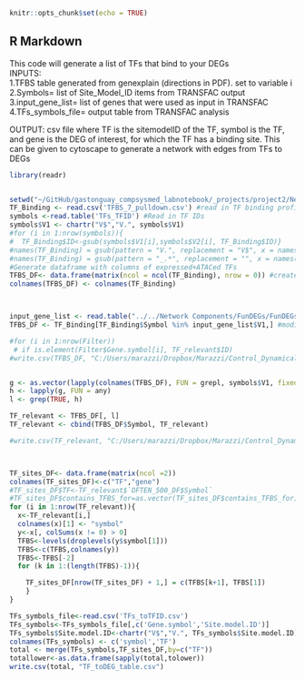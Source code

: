 ```r
knitr::opts_chunk$set(echo = TRUE)
```

## R Markdown

This code will generate a list of TFs that bind to your DEGs  
INPUTS:  
1.TFBS table generated from genexplain (directions in PDF). set to variable i  
2.Symbols= list of Site_Model_ID items from TRANSFAC output  
3.input_gene_list= list of genes that were used as input in TRANSFAC  
4.TFs_symbols_file= output table from TRANSFAC analysis  
  
  
OUTPUT: csv file where TF is the sitemodelID of the TF, symbol is the TF, and gene is the DEG of interest, for which the TF has a binding site. This can be given to cytoscape to generate a network with edges from TFs to DEGs

```r
library(readr)


setwd("~/GitHub/gastonguay_compsysmed_labnotebook/_projects/project2/Network Construction/TFs to DEGs") #set working directory
TF_Binding <- read.csv('TFBS_7_pulldown.csv') #read in TF binding profile
symbols <-read.table('TFs_TFID') #Read in TF IDs
symbols$V1 <- chartr("V$","V.", symbols$V1)
#for (i in 1:nrow(symbols)){
#  TF_Binding$ID<-gsub(symbols$V1[i],symbols$V2[i], TF_Binding$ID)}
#names(TF_Binding) = gsub(pattern = "V.", replacement = "V$", x = names(TF_Binding)) #fix names in columns
#names(TF_Binding) = gsub(pattern = "_.*", replacement = "", x = names(TF_Binding)) #fix names in columns
#Generate dataframe with columns of expressed+ATACed TFs
TFBS_DF<- data.frame(matrix(ncol = ncol(TF_Binding), nrow = 0)) #create new dataframe
colnames(TFBS_DF) <- colnames(TF_Binding)



input_gene_list <- read.table("../../Network Components/FunDEGs/FunDEGs_SOC_exprnoHKG_316.txt") #read in gene input list
TFBS_DF <- TF_Binding[TF_Binding$Symbol %in% input_gene_list$V1,] #modify dataframe

#for (i in 1:nrow(Filter))
 # if is.element(Filter$Gene.symbol[i], TF_relevant$ID)
#write.csv(TFBS_DF, "C:/Users/marazzi/Dropbox/Marazzi/Control_DynamicalSystems/Log/5/Cis_SOC_1000.csv")


g <- as.vector(lapply(colnames(TFBS_DF), FUN = grepl, symbols$V1, fixed = TRUE))
h <- lapply(g, FUN = any)
l <- grep(TRUE, h)

TF_relevant <- TFBS_DF[, l]
TF_relevant <- cbind(TFBS_DF$Symbol, TF_relevant)

#write.csv(TF_relevant, "C:/Users/marazzi/Dropbox/Marazzi/Control_DynamicalSystems/Log/5/Cis_SOC_colfilter.csv")



TF_sites_DF<- data.frame(matrix(ncol =2))
colnames(TF_sites_DF)<-c("TF","gene")
#TF_sites_DF$TF<-TF_relevant$`OFTEN_500_DF$Symbol`
#TF_sites_DF$contains_TFBS_for=as.vector(TF_sites_DF$contains_TFBS_for)
for (i in 1:nrow(TF_relevant)){
  x<-TF_relevant[i,]
  colnames(x)[1] <- "symbol"
  y<-x[, colSums(x != 0) > 0]
  TFBS<-levels(droplevels(y$symbol[1]))
  TFBS<-c(TFBS,colnames(y))
  TFBS<-TFBS[-2]
  for (k in 1:(length(TFBS)-1)){

    TF_sites_DF[nrow(TF_sites_DF) + 1,] = c(TFBS[k+1], TFBS[1])
    }
}

TFs_symbols_file<-read.csv('TFs_toTFID.csv')
TFs_symbols<-TFs_symbols_file[,c('Gene.symbol','Site.model.ID')]
TFs_symbols$Site.model.ID<-chartr("V$","V.", TFs_symbols$Site.model.ID)
colnames(TFs_symbols) <- c('symbol','TF')
total <- merge(TFs_symbols,TF_sites_DF,by=c("TF"))
totallower<-as.data.frame(sapply(total,tolower))
write.csv(total, "TF_toDEG_table.csv")

```


